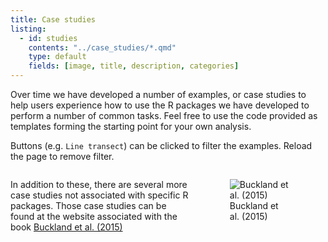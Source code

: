 ```yaml
---
title: Case studies
listing: 
  - id: studies
    contents: "../case_studies/*.qmd"
    type: default
    fields: [image, title, description, categories]
---
```


Over time we have developed a number of examples, or case studies to help users experience how to use the R packages we have developed to perform a number of common tasks. Feel free to use the code provided as templates forming the starting point for your own analysis.

Buttons (e.g. `Line transect`) can be clicked to filter the examples. Reload the page to remove filter.

::: {#studies}
:::


:::: columns
::: {.column width="60%"}

In addition to these, there are several more case studies not associated with specific R packages. Those case studies can be found at the website associated with the book [Buckland et al. (2015)](https://www.creem.st-andrews.ac.uk/software/ds-manda/)

:::

::: {.column width="40%"}

![Buckland et al. (2015)](../images/buckland2015.png)

:::
::::


